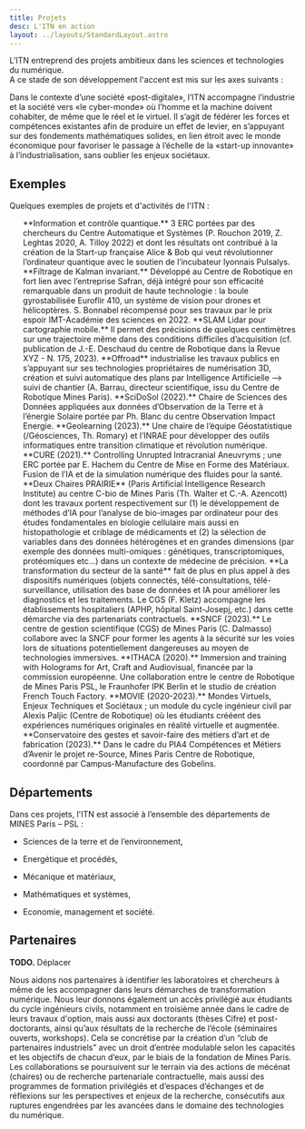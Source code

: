 ```yaml
---
title: Projets
desc: L'ITN en action
layout: ../layouts/StandardLayout.astro
---
```




L’ITN entreprend des projets ambitieux dans les sciences et technologies du numérique.  
A ce stade de son développement l'accent est mis sur les axes suivants :

<div>
  <nav class="block m-auto w-[19.5ch] md:w-full flex flex-col justify-center md:flex-row gap-4">
    <Tag color="sky" icon="abacus" tag="Calcul scientifique" />
    <Tag color="purple" icon="palette" tag="Industries créatives" />
    <Tag color="red" icon="vaccine" tag="Santé numérique" />
  </nav>
</div>

Dans le contexte d’une société «post-digitale», l’ITN accompagne l’industrie et la société vers «le cyber-monde» où l’homme et la machine doivent cohabiter, de même que le réel et le virtuel.
Il s’agit de fédérer les forces et compétences existantes afin de produire un effet de levier, en s’appuyant sur des fondements mathématiques solides, en lien étroit avec le monde économique pour favoriser le passage à l’échelle de la «start-up innovante» à l’industrialisation, sans oublier les enjeux sociétaux.

## Exemples

Quelques exemples de projets et d'activités de l'ITN :

<ul>

<ListItem color="sky" icon="abacus">
  **Information et contrôle quantique.** 3 ERC portées par des chercheurs du
  Centre Automatique et Systèmes (P. Rouchon 2019, Z. Leghtas 2020, A. Tilloy
  2022) et dont les résultats ont contribué à la création de la Start-up
  française Alice & Bob qui veut révolutionner l’ordinateur quantique avec le
  soutien de l’incubateur lyonnais Pulsalys.
</ListItem>

<ListItem color="sky" icon="abacus">
  **Filtrage de Kalman invariant.** Développé au Centre de Robotique en fort
  lien avec l’entreprise Safran, déjà intégré pour son efficacité remarquable
  dans un produit de haute technologie : la boule gyrostabilisée Euroflir 410,
  un système de vision pour drones et hélicoptères. S. Bonnabel récompensé pour
  ses travaux par le prix espoir IMT-Académie des sciences en 2022.
</ListItem>

<ListItem color="sky" icon="abacus">
  **SLAM Lidar pour cartographie mobile.** Il permet des précisions de quelques
  centimètres sur une trajectoire même dans des conditions difficiles
  d’acquisition (cf. publication de J.-E. Deschaud du centre de Robotique dans
  la Revue XYZ - N. 175, 2023).
</ListItem>

<ListItem color="sky" icon="abacus">
  **Offroad** industrialise les travaux publics en s’appuyant sur ses
  technologies propriétaires de numérisation 3D, création et suivi automatique
  des plans par Intelligence Artificielle —> suivi de chantier (A. Barrau,
  directeur scientifique, issu du Centre de Robotique Mines Paris).
</ListItem>

<ListItem color="sky" icon="abacus">
  **SciDoSol (2022).** Chaire de Sciences des Données appliquées aux données
  d’Observation de la Terre et à l’énergie Solaire portée par Ph. Blanc du
  centre Observation Impact Energie.
</ListItem>

<ListItem color="sky" icon="abacus">
  **Geolearning (2023).** Une chaire de l’équipe Géostatistique (/Géosciences,
  Th. Romary) et l’INRAE pour développer des outils informatiques entre
  transition climatique et révolution numérique.
</ListItem>

<ListItem color="red" icon="vaccine">
  **CURE (2021).** Controlling Unrupted Intracranial Aneuvryms ; une ERC portée
  par E. Hachem du Centre de Mise en Forme des Matériaux. Fusion de l’IA et de
  la simulation numérique des fluides pour la santé.
</ListItem>

<ListItem color="red" icon="vaccine">
  **Deux Chaires PRAIRIE** (Paris Artificial Intelligence Research Institute) au
  centre C-bio de Mines Paris (Th. Walter et C.-A. Azencott) dont les travaux
  portent respectivement sur (1) le développement de méthodes d’IA pour
  l’analyse de bio-images par ordinateur pour des études fondamentales en
  biologie cellulaire mais aussi en histopathologie et criblage de médicaments
  et (2) la sélection de variables dans des données hétérogènes et en grandes
  dimensions (par exemple des données multi-omiques : génétiques,
  transcriptomiques, protéomiques etc…) dans un contexte de médecine de
  précision.
</ListItem>

<ListItem color="red" icon="vaccine">
  **La transformation du secteur de la santé** fait de plus en plus appel à des
  dispositifs numériques (objets connectés, télé-consultations,
  télé-surveillance, utilisation des base de données et IA pour améliorer les
  diagnostics et les traitements. Le CGS (F. Kletz) accompagne les
  établissements hospitaliers (APHP, hôpital Saint-Josepj, etc.) dans cette
  démarche via des partenariats contractuels.
</ListItem>

<ListItem color="sky" icon="abacus">
  **SNCF (2023).** Le centre de gestion scientifique (CGS) de Mines Paris (C.
  Dalmasso) collabore avec la SNCF pour former les agents à la sécurité sur les
  voies lors de situations potentiellement dangereuses au moyen de technologies
  immersives.
</ListItem>

<ListItem color="purple" icon="palette">
  **ITHACA (2020).** Immersion and training with Holograms for Art, Craft and
  Audiovisual, financée par la commission européenne. Une collaboration entre le
  centre de Robotique de Mines Paris PSL, le Fraunhofer IPK Berlin et le studio
  de création French Touch Factory.
</ListItem>

<ListItem color="purple" icon="palette">
  **MOVIE (2020-2023).** Mondes Virtuels, Enjeux Techniques et Sociétaux ; un
  module du cycle ingénieur civil par Alexis Paljic (Centre de Robotique) où les
  étudiants crééent des expériences numériques originales en réalité virtuelle
  et augmentée.
</ListItem>

<ListItem color="purple" icon="palette">
  **Conservatoire des gestes et savoir-faire des métiers d’art et de fabrication
  (2023).** Dans le cadre du PIA4 Compétences et Métiers d’Avenir le projet
  re-Source, Mines Paris Centre de Robotique, coordonné par Campus-Manufacture
  des Gobelins.
</ListItem>

</ul>

## Départements

Dans ces projets, l'ITN est associé à l’ensemble des départements de
MINES Paris – PSL :

- Sciences de la terre et de l’environnement,

- Energétique et procédés,

- Mécanique et matériaux,

- Mathématiques et systèmes,

- Economie, management et société.

## Partenaires

**TODO.** Déplacer

Nous aidons nos partenaires à identifier les laboratoires et chercheurs à même de les accompagner dans leurs démarches de transformation numérique. Nous leur donnons également un accès privilégié aux étudiants du cycle ingénieurs civils, notamment en troisième année dans le cadre de leurs travaux d'option, mais aussi aux doctorants (thèses Cifre) et post-doctorants, ainsi qu’aux résultats de la recherche de l’école (séminaires ouverts, workshops). Cela se concrétise par la création d’un “club de partenaires industriels” avec un droit d’entrée modulable selon les capacités et les objectifs de chacun d’eux, par le biais de la fondation de Mines Paris. Les collaborations se poursuivent sur le terrain via des actions de mécénat (chaires) ou de recherche partenariale contractuelle, mais aussi des programmes de formation privilégiés et d’espaces d’échanges et de réflexions sur les perspectives et enjeux de la recherche, consécutifs aux ruptures engendrées par les avancées dans le domaine des technologies du numérique.

